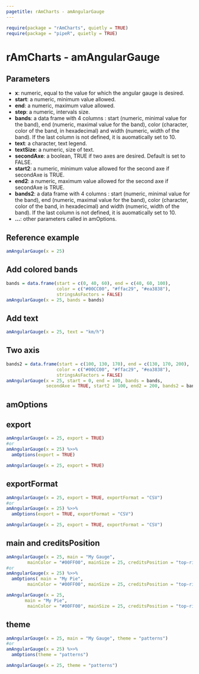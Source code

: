 ```yaml
---
pagetitle: rAmCharts - amAngularGauge
---
```


```r
require(package = "rAmCharts", quietly = TRUE)
require(package = "pipeR", quietly = TRUE)
```

<h1>rAmCharts - amAngularGauge</h1>

## Parameters

* __x__: numeric, equal to the value for which the angular gauge is desired.
* __start__: a numeric, minimum value allowed.
* __end__: a numeric, maximum value allowed. 
* __step__: a numeric, intervals size. 
* __bands__: a data frame with 4 columns : start (numeric, minimal value for the band), end (numeric, maximal value for the band), color (character, color of the band, in hexadecimal) and width (numeric, width of the band). If the last column is not defined, it is auomatically set to 10. 
* __text__: a character, text legend.
* __textSize__: a numeric, size of text.
* __secondAxe__: a boolean, TRUE if two axes are desired. Default is set to FALSE.
* __start2__: a numeric, minimum value allowed for the second axe if secondAxe is TRUE.
* __end2__: a numeric, maximum value allowed for the second axe if secondAxe is TRUE.
* __bands2__: a data frame with 4 columns : start (numeric, minimal value for the band), end (numeric, maximal value for the band), color (character, color of the band, in hexadecimal) and width (numeric, width of the band). If the last column is not defined, it is auomatically set to 10. 
* __...__: other parameters called in amOptions.

## Reference example

```r
amAngularGauge(x = 25)
```

<div class="row">
  <div class="col-xs-12 col-md-6"><h2 class="partdivtitle"> Add colored bands </h2>
```r
bands = data.frame(start = c(0, 40, 60), end = c(40, 60, 100), 
                   color = c("#00CC00", "#ffac29", "#ea3838"),
                   stringsAsFactors = FALSE)
amAngularGauge(x = 25, bands = bands)
```
  </div>
  
  <div class="col-xs-12 col-md-6"><h2 class="partdivtitle"> Add text </h2>
```r
amAngularGauge(x = 25, text = "km/h")
```
  </div>
</div>

<div class="row">
  <div class="col-xs-12 col-md-6"><h2 class="partdivtitle"> Two axis </h2>
```r
bands2 = data.frame(start = c(100, 130, 170), end = c(130, 170, 200), 
                   color = c("#00CC00", "#ffac29", "#ea3838"),
                   stringsAsFactors = FALSE)
amAngularGauge(x = 25, start = 0, end = 100, bands = bands,
               secondAxe = TRUE, start2 = 100, end2 = 200, bands2 = bands2)
```
  </div>
  
</div>

<h2 class="amOptions">amOptions</h2>

<div class="row">
  <div class="col-xs-12 col-md-6"><h2 class="partdivtitle">export</h2>
```r
amAngularGauge(x = 25, export = TRUE)
#or
amAngularGauge(x = 25) %>>% 
  amOptions(export = TRUE)
```
```r
amAngularGauge(x = 25, export = TRUE)
```
  </div>
  <div class="col-xs-12 col-md-6"><h2 class="partdivtitle">exportFormat</h2>
```r
amAngularGauge(x = 25, export = TRUE, exportFormat = "CSV")
#or
amAngularGauge(x = 25) %>>% 
  amOptions(export = TRUE, exportFormat = "CSV")
```
```r
amAngularGauge(x = 25, export = TRUE, exportFormat = "CSV")
```
  </div>
</div>



<div class="row">
  <div class="col-xs-12 col-md-6"><h2 class="partdivtitle">main and creditsPosition</h2>
```r
amAngularGauge(x = 25, main = "My Gauge",
        mainColor = "#00FF00", mainSize = 25, creditsPosition = "top-right")
#or
amAngularGauge(x = 25) %>>% 
  amOptions( main = "My Pie",
        mainColor = "#00FF00", mainSize = 25, creditsPosition = "top-right")
```
```r
amAngularGauge(x = 25, 
       main = "My Pie",
        mainColor = "#00FF00", mainSize = 25, creditsPosition = "top-right")
```
  </div>
  <div class="col-xs-12 col-md-6"><h2 class="partdivtitle">theme</h2>
```r
amAngularGauge(x = 25, main = "My Gauge", theme = "patterns")
#or
amAngularGauge(x = 25) %>>% 
  amOptions(theme = "patterns")
```
```r
amAngularGauge(x = 25, theme = "patterns")
```
  </div>
</div>


